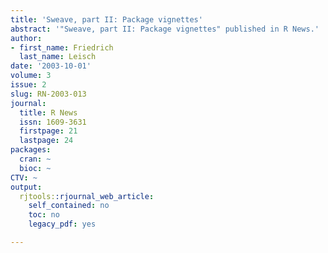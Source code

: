 ```yaml
---
title: 'Sweave, part II: Package vignettes'
abstract: '"Sweave, part II: Package vignettes" published in R News.'
author:
- first_name: Friedrich
  last_name: Leisch
date: '2003-10-01'
volume: 3
issue: 2
slug: RN-2003-013
journal:
  title: R News
  issn: 1609-3631
  firstpage: 21
  lastpage: 24
packages:
  cran: ~
  bioc: ~
CTV: ~
output:
  rjtools::rjournal_web_article:
    self_contained: no
    toc: no
    legacy_pdf: yes

---
```

